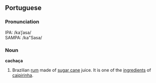 ==Portuguese==

===Pronunciation===
IPA: /kaˈʃasa/<br>
SAMPA: /ka"Sasa/

===Noun===
'''cachaça'''

# Brazilian [[rum]] made of [[sugar cane]] juice. It is one of the [[ingredient]]s of [[caipirinha]].